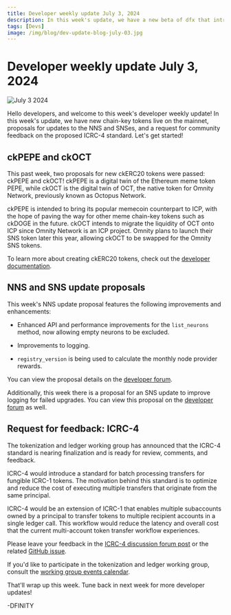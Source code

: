 ```yaml
---
title: Developer weekly update July 3, 2024
description: In this week's update, we have a new beta of dfx that introduces support for PocketIC, the release of the Motoko 2024 roadmap, and a community project to showcase. Let's get started!
tags: [Devs]
image: /img/blog/dev-update-blog-july-03.jpg
---
```


# Developer weekly update July 3, 2024

![July 3 2024](../../static/img/blog/dev-update-blog-july-03.jpg)

Hello developers, and welcome to this week's developer weekly update! In this week's update, we have new chain-key tokens live on the mainnet, proposals for updates to the NNS and SNSes, and a request for community feedback on the proposed ICRC-4 standard. Let's get started!


## ckPEPE and ckOCT

This past week, two proposals for new ckERC20 tokens were passed: ckPEPE and ckOCT! ckPEPE is a digital twin of the Ethereum meme token PEPE, while ckOCT is the digital twin of OCT, the native token for Omnity Network, previously known as Octopus Network.

ckPEPE is intended to bring its popular memecoin counterpart to ICP, with the hope of paving the way for other meme chain-key tokens such as ckDOGE in the future. ckOCT intends to migrate the liquidity of OCT onto ICP since Omnity Network is an ICP project. Omnity plans to launch their SNS token later this year, allowing ckOCT to be swapped for the Omnity SNS tokens.

To learn more about creating ckERC20 tokens, check out the [developer documentation](/docs/current/rosetta-defi/chain-key-tokens/ckerc20/overview).

## NNS and SNS update proposals

This week's NNS update proposal features the following improvements and enhancements:

- Enhanced API and performance improvements for the `list_neurons` method, now allowing empty neurons to be excluded.

- Improvements to logging.

- `registry_version` is being used to calculate the monthly node provider rewards.

You can view the proposal details on the [developer forum](https://forum.dfinity.org/t/nns-updates-june-28-2024/32493).

Additionally, this week there is a proposal for an SNS update to improve logging for failed upgrades. You can view this proposal on the [developer forum](https://forum.dfinity.org/t/sns-updates-june-28-2024/32494) as well.

## Request for feedback: ICRC-4

The tokenization and ledger working group has announced that the ICRC-4 standard is nearing finalization and is ready for review, comments, and feedback.

ICRC-4 would introduce a standard for batch processing transfers for fungible ICRC-1 tokens. The motivation behind this standard is to optimize and reduce the cost of executing multiple transfers that originate from the same principal.

ICRC-4 would be an extension of ICRC-1 that enables multiple subaccounts owned by a principal to transfer tokens to multiple recipient accounts in a single ledger call. This workflow would reduce the latency and overall cost that the current multi-account token transfer workflow experiences.

Please leave your feedback in the [ICRC-4 discussion forum post](https://forum.dfinity.org/t/icrc4-batch-transfers-nearing-finalization-please-review/27395) or the related [GitHub issue](https://github.com/dfinity/ICRC/issues/4).

If you'd like to participate in the tokenization and ledger working group, consult the [working group events calendar](https://calendar.google.com/calendar/embed?src=c_cgoeq917rpeap7vse3is1hl310%40group.calendar.google.com&ctz=Europe%2FZurich).

That'll wrap up this week. Tune back in next week for more developer updates!

-DFINITY